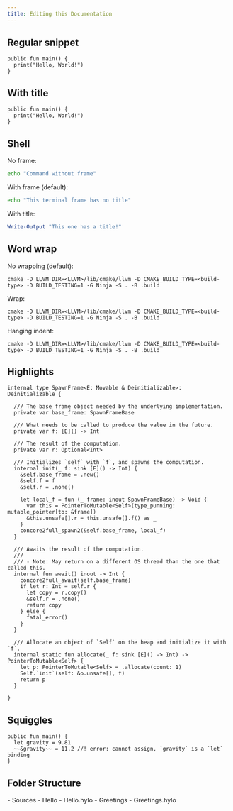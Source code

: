 ```yaml
---
title: Editing this Documentation
---
```


## Regular snippet
```hylo
public fun main() {
  print("Hello, World!")
}
```

## With title
```hylo title="src/main.hylo"
public fun main() {
  print("Hello, World!")
}
```

## Shell
No frame:
```bash frame=none
echo "Command without frame"
```

With frame (default):
```bash
echo "This terminal frame has no title"
```

With title:
```powershell title="PowerShell terminal example"
Write-Output "This one has a title!"
```


## Word wrap
No wrapping (default):
```shell
cmake -D LLVM_DIR=<LLVM>/lib/cmake/llvm -D CMAKE_BUILD_TYPE=<build-type> -D BUILD_TESTING=1 -G Ninja -S . -B .build
```

Wrap:
```shell wrap
cmake -D LLVM_DIR=<LLVM>/lib/cmake/llvm -D CMAKE_BUILD_TYPE=<build-type> -D BUILD_TESTING=1 -G Ninja -S . -B .build
```
Hanging indent:
```shell wrap hangingIndent=2
cmake -D LLVM_DIR=<LLVM>/lib/cmake/llvm -D CMAKE_BUILD_TYPE=<build-type> -D BUILD_TESTING=1 -G Ninja -S . -B .build
```

## Highlights

```hylo {13} {"Stored properties":2-10} "concore2full_await" "concore2full_spawn2" ins={40-44} del={32} ins="fatal_error()"
internal type SpawnFrame<E: Movable & Deinitializable>: Deinitializable {

  /// The base frame object needed by the underlying implementation.
  private var base_frame: SpawnFrameBase

  /// What needs to be called to produce the value in the future.
  private var f: [E]() -> Int

  /// The result of the computation.
  private var r: Optional<Int>

  /// Initializes `self` with `f`, and spawns the computation.
  internal init(_ f: sink [E]() -> Int) {
    &self.base_frame = .new()
    &self.f = f
    &self.r = .none()

    let local_f = fun (_ frame: inout SpawnFrameBase) -> Void {
      var this = PointerToMutable<Self>(type_punning: mutable_pointer[to: &frame])
      &this.unsafe[].r = this.unsafe[].f() as _
    }
    concore2full_spawn2(&self.base_frame, local_f)
  }

  /// Awaits the result of the computation.
  ///
  /// - Note: May return on a different OS thread than the one that called this.
  internal fun await() inout -> Int {
    concore2full_await(self.base_frame)
    if let r: Int = self.r {
      let copy = r.copy()
      &self.r = .none()
      return copy
    } else {
      fatal_error()
    }
  }

  /// Allocate an object of `Self` on the heap and initialize it with `f`.
  internal static fun allocate(_ f: sink [E]() -> Int) -> PointerToMutable<Self> {
    let p: PointerToMutable<Self> = .allocate(count: 1)
    Self.`init`(self: &p.unsafe[], f)
    return p
  }

}
```

## Squiggles
```hylo error-preview
public fun main() {
  let gravity = 9.81
  ~~&gravity~~ = 11.2 //! error: cannot assign, `gravity` is a `let` binding
}
```

## Folder Structure


<FileTree>
- Sources
  - Hello
    - Hello.hylo
  - Greetings
    - Greetings.hylo
</FileTree>
